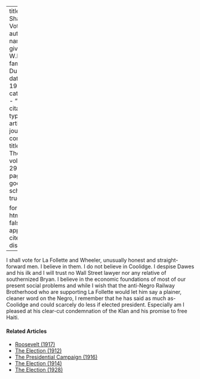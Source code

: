 
---
title: 'How Shall We Vote'
author:
  - name:
      given: W.E.B.
      family: Du Bois
date: May 1924
categories: 
  - ""
citation: 
  type: article-journal
  container-title: The Crisis
  volume: 29
  issue: 1
  page: 13
google-scholar: true

format:
  html:
    toc: false
    appendix-cite-as: display
---



I shall vote for La Follette and Wheeler, unusually honest and straight-forward men. I believe in them. I do not believe in Coolidge. I despise Dawes and his ilk and I will trust no Wall Street lawyer nor any relative of southernized Bryan. I believe in the economic foundations of most of our present social problems and while I wish that the anti-Negro Railway Brotherhood who are supporting La Follette would let him say a plainer, cleaner word on the Negro, I remember that he has said as much as-Coolidge and could scarcely do less if elected president. Especially am I pleased at his clear-cut condemnation of the Klan and his promise to free Haiti.

<!-- Similar articles start here -->
<div  class="clear-wrap"></div>

#### Related Articles

* [Roosevelt (1917)](/Volumes/14/04/roosevelt.html)
* [The Election (1912)](/Volumes/05/02/the_election.html)
* [The Presidential Campaign (1916)](/Volumes/12/06/presidential_campaign.html)
* [The Election (1914)](/Volumes/09/02/election.html)
* [The Election (1928)](/Volumes/35/12/election.html)

<!-- Similar articles end here -->